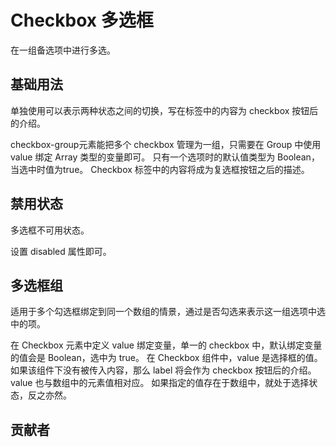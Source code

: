 # Checkbox 多选框


在一组备选项中进行多选。

## 基础用法

单独使用可以表示两种状态之间的切换，写在标签中的内容为 checkbox 按钮后的介绍。

checkbox-group元素能把多个 checkbox 管理为一组，只需要在 Group 中使用 value 绑定 Array 类型的变量即可。 只有一个选项时的默认值类型为 Boolean，当选中时值为true。 Checkbox 标签中的内容将成为复选框按钮之后的描述。

<CodeBlock name="CheckboxBasic">
  <CheckboxBasic />
</CodeBlock>

## 禁用状态

多选框不可用状态。

设置 disabled 属性即可。

<CodeBlock name="CheckboxDisabled">
  <CheckboxDisabled />
</CodeBlock>

## 多选框组

适用于多个勾选框绑定到同一个数组的情景，通过是否勾选来表示这一组选项中选中的项。

在 Checkbox 元素中定义 value 绑定变量，单一的 checkbox 中，默认绑定变量的值会是 Boolean，选中为 true。 在 Checkbox 组件中，value 是选择框的值。 如果该组件下没有被传入内容，那么 label 将会作为 checkbox 按钮后的介绍。 value 也与数组中的元素值相对应。 如果指定的值存在于数组中，就处于选择状态，反之亦然。

<CodeBlock name="CheckboxGroupBasic">
  <CheckboxGroupBasic />
</CodeBlock>

## 贡献者

<Contributor path="packages/Checkbox/index.zh-CN.mdx" />